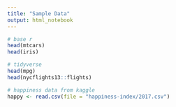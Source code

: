 ```yaml
---
title: "Sample Data"
output: html_notebook
---
```



```r
# base r
head(mtcars)
head(iris)

# tidyverse
head(mpg)
head(nycflights13::flights)

# happiness data from kaggle
happy <- read.csv(file = "happiness-index/2017.csv")
```

